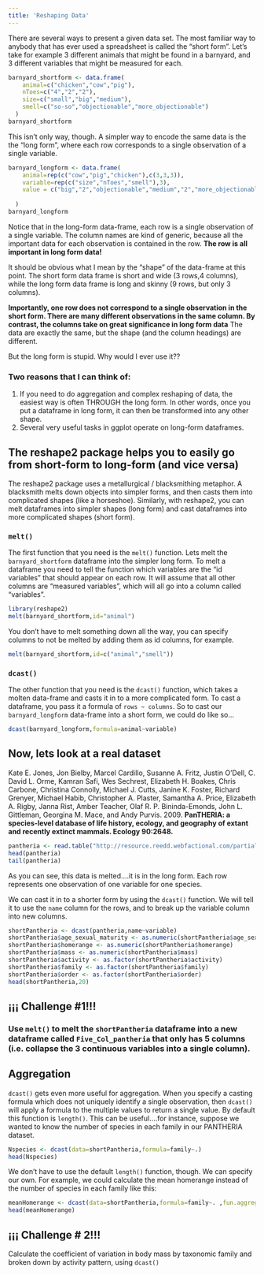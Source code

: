 ```yaml
---
title: 'Reshaping Data'
---
```


There are several ways to present a given data set. The most familiar way to anybody that has ever used a spreadsheet is called the "short form". Let's take for example 3 different animals that might be found in a barnyard, and 3 different variables that might be measured for each. 

```r
barnyard_shortform <- data.frame(
    animal=c("chicken","cow","pig"),
    nToes=c("4","2","2"),
    size=c("small","big","medium"),
    smell=c("so-so","objectionable","more_objectionable")
  )
barnyard_shortform
```

This isn't only way, though.  A simpler way to encode the same data is the the "long form", where each row corresponds to a single observation of a single variable. 


```r
barnyard_longform <- data.frame(
    animal=rep(c("cow","pig","chicken"),c(3,3,3)),
    variable=rep(c("size","nToes","smell"),3),
    value = c("big","2","objectionable","medium","2","more_objectionable","small","4","so-so")
    
  )
barnyard_longform
```
Notice that in the long-form data-frame, each row is a single observation of a single variable. The column names are kind of generic, because all the important data for each observation is contained in the row.  **The row is all important in long form data!**


It should be obvious what I mean by the "shape" of the data-frame at this point. The short form data frame is short and wide (3 rows,4 columns), while the long form data frame is long and skinny (9 rows, but only 3 columns). 

**Importantly, one row does not correspond to a single observation in the short form. There are many different observations in the same column. By contrast, the columns take on great significance in long form data** The data are exactly the same, but the shape (and the column headings) are different. 

But the long form is stupid.  Why would I ever use it??

### Two reasons that I can think of:

1.  If you need to do aggregation and complex reshaping of data, the easiest way is often THROUGH the long form. In other words, once you put a dataframe in long form, it can then be transformed into any other shape.
2. Several very useful tasks in ggplot operate on long-form dataframes.

## The reshape2 package helps you to easily go from short-form to long-form (and vice versa)

The reshape2 package uses a metallurgical / blacksmithing metaphor.  A blacksmith melts down objects into simpler forms, and then casts them into complicated shapes (like a horseshoe).  Similarly, with reshape2, you can melt dataframes into simpler shapes (long form) and cast dataframes into more complicated shapes (short form).

### `melt()`
The first function that you need is the `melt()` function.  Lets melt the `barnyard_shortform` dataframe into the simpler long form.  To melt a dataframe you need to tell the function which variables are the "id variables" that should appear on each row. It will assume that all other columns are "measured variables", which will all go into a column called "variables".

```r
library(reshape2)
melt(barnyard_shortform,id="animal")
```

You don't have to melt something down all the way, you can specify columns to not be melted by adding them as id columns, for example. 
```r
melt(barnyard_shortform,id=c("animal","smell"))
```

### `dcast()`
The other function that you need is the `dcast()` function, which takes a molten data-frame and casts it in to a more complicated form. To cast a dataframe, you pass it a formula of `rows ~ columns`.  So to cast our `barnyard_longform` data-frame into a short form, we could do like so...

```r
dcast(barnyard_longform,formula=animal~variable)
```
## Now, lets look at a real dataset

Kate E. Jones, Jon Bielby, Marcel Cardillo, Susanne A. Fritz, Justin O'Dell, C. David L. Orme, Kamran Safi, Wes Sechrest, Elizabeth H. Boakes, Chris Carbone, Christina Connolly, Michael J. Cutts, Janine K. Foster, Richard Grenyer, Michael Habib, Christopher A. Plaster, Samantha A. Price, Elizabeth A. Rigby, Janna Rist, Amber Teacher, Olaf R. P. Bininda-Emonds, John L. Gittleman, Georgina M. Mace, and Andy Purvis. 2009. **PanTHERIA: a species-level database of life history, ecology, and geography of extant and recently extinct mammals. Ecology 90:2648.**

```r
pantheria <- read.table("http://resource.reedd.webfactional.com/partial_pantheria.txt",header=TRUE,sep="\t")
head(pantheria)
tail(pantheria)
```
As you can see, this data is melted....it is in the long form. Each row represents one observation of one variable for one species.  

We can cast it in to a shorter form by using the `dcast()` function. We will tell it to use the `name` column for the rows, and to break up the variable column into new columns.
```r
shortPantheria <- dcast(pantheria,name~variable)
shortPantheria$age_sexual_maturity <- as.numeric(shortPantheria$age_sexual_maturity)
shortPantheria$homerange <- as.numeric(shortPantheria$homerange)
shortPantheria$mass <- as.numeric(shortPantheria$mass)
shortPantheria$activity <- as.factor(shortPantheria$activity)
shortPantheria$family <- as.factor(shortPantheria$family)
shortPantheria$order <- as.factor(shortPantheria$order)
head(shortPantheria,20)
```


## &iexcl;&iexcl;&iexcl; Challenge #1!!!
### Use `melt()` to melt the `shortPantheria` dataframe into a new dataframe called `Five_Col_pantheria` that only has 5 columns (i.e. collapse the 3 continuous variables into a single column).

## Aggregation
`dcast()` gets even more useful for aggregation.  When you specify a casting formula which does not uniquely identify a single observation, then `dcast()` will apply a formula to the multiple values to return a single value.  By default this function is `length()`.  This can be useful....for instance, suppose we wanted to know the number of species in each family in our PANTHERIA dataset.

```r
Nspecies <- dcast(data=shortPantheria,formula=family~.)
head(Nspecies)
```
We don't have to use the default `length()` function, though.  We can specify our own.  For example, we could calculate the mean homerange instead of the number of species in each family like this:

```r
meanHomerange <- dcast(data=shortPantheria,formula=family~. ,fun.aggregate = mean, value.var="homerange")
head(meanHomerange)
```

## &iexcl;&iexcl;&iexcl; Challenge # 2!!!
Calculate the coefficient of variation in body mass by taxonomic family and broken down by activity pattern, using `dcast()`

